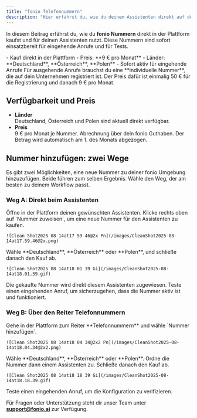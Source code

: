 ```yaml
---
title: "fonio Telefonnummern"
description: "Hier erfährst du, wie du deinem Assistenten direkt auf der Plattform eine Telefonnummer hinzufügen kannst."
---
```


In diesem Beitrag erfährst du, wie du **fonio Nummern** direkt in der Plattform kaufst und für deinen Assistenten nutzt. Diese Nummern sind sofort einsatzbereit für eingehende Anrufe und für Tests.

<Card title="Kurzüberblick">
  - Kauf direkt in der Plattform
  - Preis: **9 € pro Monat**
  - Länder: **Deutschland**, **Österreich**, **Polen**
  - Sofort aktiv für eingehende Anrufe
</Card>

<Note>
  Für ausgehende Anrufe brauchst du eine **individuelle Nummer**, die auf dein Unternehmen registriert ist. Der Preis dafür ist einmalig 50 € für die Registrierung und danach 9 € pro Monat.
</Note>

## Verfügbarkeit und Preis

- **Länder**\
  Deutschland, Österreich und Polen sind aktuell direkt verfügbar.
- **Preis**\
  9 € pro Monat je Nummer. Abrechnung über dein fonio Guthaben. Der Betrag wird automatisch am 1. des Monats abgezogen.

## Nummer hinzufügen: zwei Wege

Es gibt zwei Möglichkeiten, eine neue Nummer zu deiner fonio Umgebung hinzuzufügen. Beide führen zum selben Ergebnis. Wähle den Weg, der am besten zu deinem Workflow passt.

### Weg A: Direkt beim Assistenten

<Steps>
  <Step title="Assistent öffnen">
    Öffne in der Plattform deinen gewünschten Assistenten.
  </Step>
  <Step title="Telefonnummer hinzufügen">
    Klicke rechts oben auf `Nummer zuweisen`, um eine neue Nummer für den Assistenten zu kaufen.

    ![Clean Shot2025 08 14at17 59 46@2x Pn](/images/CleanShot2025-08-14at17.59.46@2x.png)
  </Step>
  <Step title="Land wählen und Nummer kaufen">
    Wähle **Deutschland**, **Österreich** oder **Polen**, und schließe danach den Kauf ab.

    ![Clean Shot2025 08 14at18 01 39 Gi](/images/CleanShot2025-08-14at18.01.39.gif)
  </Step>
  <Step title="Automatisch zugeordnet">
    Die gekaufte Nummer wird direkt diesem Assistenten zugewiesen. Teste einen eingehenden Anruf, um sicherzugehen, dass die Nummer aktiv ist und funktioniert.
  </Step>
</Steps>

### Weg B: Über den Reiter **Telefonnummern**

<Steps>
  <Step title="Reiter Telefonnummern öffnen">
    Gehe in der Plattform zum Reiter **Telefonnummern** und wähle `Nummer hinzufügen`.

    ![Clean Shot2025 08 14at18 04 34@2x2 Pn](/images/CleanShot2025-08-14at18.04.34@2x2.png)
  </Step>
  <Step title="Land und Assistent auswählen">
    Wähle **Deutschland**, **Österreich** oder **Polen**. Ordne die Nummer dann einem Assistenten zu. Schließe danach den Kauf ab.

    ![Clean Shot2025 08 14at18 18 39 Gi](/images/CleanShot2025-08-14at18.18.39.gif)
  </Step>
  <Step title="Funktion prüfen">
    Teste einen eingehenden Anruf, um die Konfiguration zu verifizieren.
  </Step>
</Steps>

Für Fragen oder Unterstützung steht dir unser Team unter [**support@fonio.ai**](mailto:support@fonio.ai) zur Verfügung.